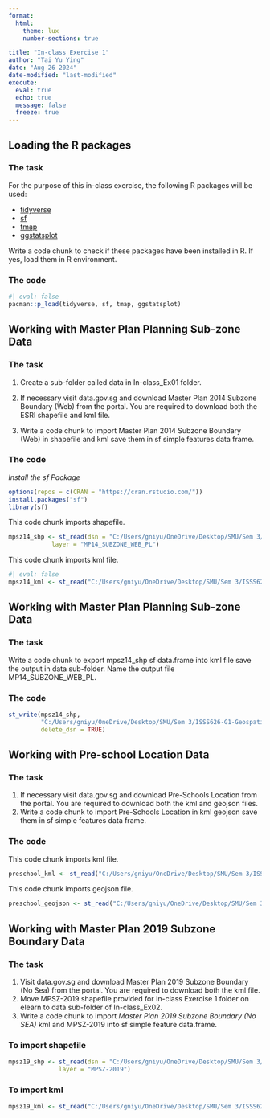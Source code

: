 ```yaml
---
format: 
  html:
    theme: lux
    number-sections: true

title: "In-class Exercise 1"
author: "Tai Yu Ying"
date: "Aug 26 2024"
date-modified: "last-modified"
execute: 
  eval: true
  echo: true
  message: false
  freeze: true
---
```


## Loading the R packages

::: panel-tabset
### The task

For the purpose of this in-class exercise, the following R packages will be used:

-   [tidyverse](https://www.tidyverse.org/)
-   [sf](https://r-spatial.github.io/sf/)
-   [tmap](https://cran.r-project.org/web/packages/tmap/)
-   [ggstatsplot](https://indrajeetpatil.github.io/ggstatsplot/)

Write a code chunk to check if these packages have been installed in R. If yes, load them in R environment.

### The code

```r
#| eval: false
pacman::p_load(tidyverse, sf, tmap, ggstatsplot)
```
:::

## Working with Master Plan Planning Sub-zone Data

::: panel-tabset
### The task

1.  Create a sub-folder called data in In-class_Ex01 folder.

2.  If necessary visit data.gov.sg and download Master Plan 2014 Subzone Boundary (Web) from the portal. You are required to download both the ESRI shapefile and kml file.

3.  Write a code chunk to import Master Plan 2014 Subzone Boundary (Web) in shapefile and kml save them in sf simple features data frame.

### The code

*Install the sf Package*

```r
options(repos = c(CRAN = "https://cran.rstudio.com/"))
install.packages("sf")
library(sf)
```

This code chunk imports shapefile.

```r
mpsz14_shp <- st_read(dsn = "C:/Users/gniyu/OneDrive/Desktop/SMU/Sem 3/ISSS626-G1-Geospatial Analytics and Applications/gniyuy/ISSS626-GA/In-class_Ex/In-class_Ex01/Data/",
            layer = "MP14_SUBZONE_WEB_PL")
```

This code chunk imports kml file.

```r
#| eval: false
mpsz14_kml <- st_read("C:/Users/gniyu/OneDrive/Desktop/SMU/Sem 3/ISSS626-G1-Geospatial Analytics and Applications/gniyuy/ISSS626-GA/In-class_Ex/In-class_Ex01/Data/MasterPlan2014SubzoneBoundaryWebKML.kml")
```
:::

## Working with Master Plan Planning Sub-zone Data

::: panel-tabset
### The task

Write a code chunk to export mpsz14_shp sf data.frame into kml file save the output in data sub-folder. Name the output file MP14_SUBZONE_WEB_PL.

### The code

```r
st_write(mpsz14_shp, 
         "C:/Users/gniyu/OneDrive/Desktop/SMU/Sem 3/ISSS626-G1-Geospatial Analytics and Applications/gniyuy/ISSS626-GA/In-class_Ex/In-class_Ex01/Data/MasterPlan2014SubzoneBoundaryWebKML.kml",
         delete_dsn = TRUE)
```
:::

## Working with Pre-school Location Data

::: panel-tabset
### The task

1.  If necessary visit data.gov.sg and download Pre-Schools Location from the portal. You are required to download both the kml and geojson files.
2.  Write a code chunk to import Pre-Schools Location in kml geojson save them in sf simple features data frame.

### The code

This code chunk imports kml file.

```r
preschool_kml <- st_read("C:/Users/gniyu/OneDrive/Desktop/SMU/Sem 3/ISSS626-G1-Geospatial Analytics and Applications/gniyuy/ISSS626-GA/In-class_Ex/In-class_Ex01/Data/PreSchoolsLocation.kml")
```

This code chunk imports geojson file.

```r
preschool_geojson <- st_read("C:/Users/gniyu/OneDrive/Desktop/SMU/Sem 3/ISSS626-G1-Geospatial Analytics and Applications/gniyuy/ISSS626-GA/In-class_Ex/In-class_Ex01/Data/PreSchoolsLocation.geojson")
```
:::

## Working with Master Plan 2019 Subzone Boundary Data

::: panel-tabset
### The task

1.  Visit data.gov.sg and download Master Plan 2019 Subzone Boundary (No Sea) from the portal. You are required to download both the kml file.
2.  Move MPSZ-2019 shapefile provided for In-class Exercise 1 folder on elearn to data sub-folder of In-class_Ex02.
3.  Write a code chunk to import *Master Plan 2019 Subzone Boundary (No SEA)* kml and MPSZ-2019 into sf simple feature data.frame.

### To import shapefile

```r
mpsz19_shp <- st_read(dsn = "C:/Users/gniyu/OneDrive/Desktop/SMU/Sem 3/ISSS626-G1-Geospatial Analytics and Applications/gniyuy/ISSS626-GA/In-class_Ex/In-class_Ex01/Data/",
              layer = "MPSZ-2019")
```

### To import kml

```r
mpsz19_kml <- st_read("C:/Users/gniyu/OneDrive/Desktop/SMU/Sem 3/ISSS626-G1-Geospatial Analytics and Applications/gniyuy/ISSS626-GA/In-class_Ex/In-class_Ex01/Data/MasterPlan2019SubzoneBoundaryNoSeaKML.kml")
```
:::
